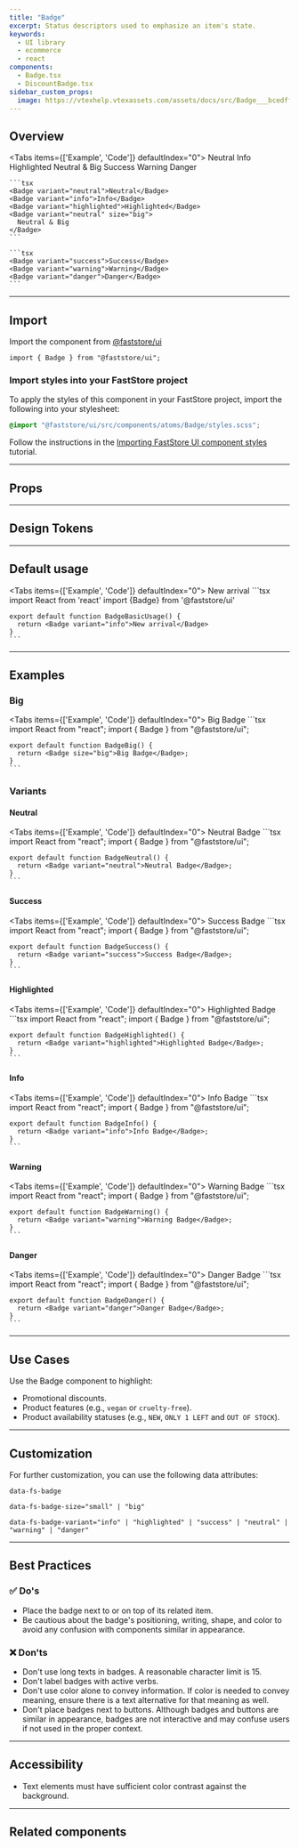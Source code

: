 ```yaml
---
title: "Badge"
excerpt: Status descriptors used to emphasize an item's state.
keywords:
  - UI library
  - ecommerce
  - react
components:
  - Badge.tsx
  - DiscountBadge.tsx
sidebar_custom_props:
  image: https://vtexhelp.vtexassets.com/assets/docs/src/Badge___bcedffeb307527c1606be224a7fb5ac1.png
---
```


## Overview

<Tabs items={['Example', 'Code']} defaultIndex="0">
  <Tab>
    <OverviewSection>
      <Badge variant="neutral">Neutral</Badge>
      <Badge variant="info">Info</Badge>
      <Badge variant="highlighted">Highlighted</Badge>
      <Badge variant="neutral" size="big">
        Neutral & Big
      </Badge>
    </OverviewSection>
    <OverviewSection>
      <Badge variant="success">Success</Badge>
      <Badge variant="warning">Warning</Badge>
      <Badge variant="danger">Danger</Badge>
    </OverviewSection>
  </Tab>
  <Tab>
  
    ```tsx
    <Badge variant="neutral">Neutral</Badge>
    <Badge variant="info">Info</Badge>
    <Badge variant="highlighted">Highlighted</Badge>
    <Badge variant="neutral" size="big">
      Neutral & Big
    </Badge>
    ```

    ```tsx
    <Badge variant="success">Success</Badge>
    <Badge variant="warning">Warning</Badge>
    <Badge variant="danger">Danger</Badge>
    ```

  </Tab>
</Tabs>

---

## Import

Import the component from [@faststore/ui](/../docs/guides/faststore/components-index)

```tsx
import { Badge } from "@faststore/ui";
```

### Import styles into your FastStore project

To apply the styles of this component in your FastStore project, import the following into your stylesheet:

```scss
@import "@faststore/ui/src/components/atoms/Badge/styles.scss";
```

Follow the instructions in the [Importing FastStore UI component styles](https://developers.vtex.com/docs/guides/faststore/using-themes-importing-ui-components-styles) tutorial.

---

## Props

<ComponentPropsSection component="Badge" />

---

## Design Tokens

<TokenTable>
  <TokenRow
    token="--fs-badge-padding"
    value="var(--fs-spacing-0) var(--fs-spacing-2)"
  />
  <TokenDivider />
  <TokenRow
    token="--fs-badge-border-radius"
    value="var(--fs-border-radius-pill)"
  />
  <TokenRow token="--fs-badge-border-width" value="0" />
  <TokenRow token="--fs-badge-border-style" value="none" />
  <TokenRow token="--fs-badge-border-color" value="transparent" isColor />
  <TokenDivider />
  <TokenRow
    token="--fs-badge-bkg-color"
    value="var(--fs-color-neutral-bkg)"
    isColor
  />
  <TokenDivider />
  <TokenRow
    token="--fs-badge-text-color"
    value="var(--fs-color-text)"
    isColor
  />
  <TokenRow token="--fs-badge-text-size" value="var(--fs-text-size-tiny)" />
  <TokenRow token="--fs-badge-text-weight" value="var(--fs-text-weight-bold)" />
  <TokenDivider />
  <TokenRow
    token="--fs-badge-transition-function"
    value="var(--fs-transition-function)"
  />
  <TokenRow
    token="--fs-badge-transition-property"
    value="var(--fs-transition-property)"
  />
  <TokenRow
    token="--fs-badge-transition-timing"
    value="var(--fs-transition-timing)"
  />
</TokenTable>

---

## Default usage

<Tabs items={['Example', 'Code']} defaultIndex="0">
  <Tab>
    <OverviewSection>
      <Badge variant="info">New arrival</Badge>
    </OverviewSection>
  </Tab>
  <Tab>
    ```tsx 
    import React from 'react' 
    import {Badge} from '@faststore/ui'

    export default function BadgeBasicUsage() {
      return <Badge variant="info">New arrival</Badge>
    }
    ```
  </Tab>
</Tabs>

---

## Examples

### Big

<Tabs items={['Example', 'Code']} defaultIndex="0">
  <Tab>
    <OverviewSection>
      <Badge size="big">Big Badge</Badge>
    </OverviewSection>
  </Tab>
  <Tab>
    ```tsx
    import React from "react";
    import { Badge } from "@faststore/ui";

    export default function BadgeBig() {
      return <Badge size="big">Big Badge</Badge>;
    }
    ```
  </Tab>
</Tabs>

<TokenTable>
  <TokenRow
    token="--fs-badge-big-text-size"
    value="var(--fs-text-size-legend)"
  />
  <TokenRow
    token="--fs-badge-big-padding"
    value="var(--fs-spacing-1) var(--fs-spacing-2)"
  />
  <TokenDivider />
</TokenTable>

### Variants

#### Neutral

<Tabs items={['Example', 'Code']} defaultIndex="0">
  <Tab>
    <OverviewSection>
      <Badge variant="neutral">Neutral Badge</Badge>
    </OverviewSection>
  </Tab>
  <Tab>
    ```tsx
    import React from "react";
    import { Badge } from "@faststore/ui";

    export default function BadgeNeutral() {
      return <Badge variant="neutral">Neutral Badge</Badge>;
    }
    ```
  </Tab>
</Tabs>

<TokenTable>
  <TokenRow
    token="--fs-badge-neutral-bkg-color"
    value="var(--fs-color-neutral-bkg)"
    isColor
  />
  <TokenRow
    token="--fs-badge-neutral-text-color"
    value="var(--fs-badge-text-color)"
    globalValue="var(--fs-color-text)"
    isColor
  />
  <TokenRow
    token="--fs-badge-neutral-border-color"
    value="var(--fs-color-neutral-bkg)"
    isColor
  />
</TokenTable>

#### Success

<Tabs items={['Example', 'Code']} defaultIndex="0">
  <Tab>
    <OverviewSection>
      <Badge variant="success">Success Badge</Badge>
    </OverviewSection>
  </Tab>
  <Tab>
    ```tsx
    import React from "react";
    import { Badge } from "@faststore/ui";

    export default function BadgeSuccess() {
      return <Badge variant="success">Success Badge</Badge>;
    }
    ```
  </Tab>
</Tabs>

<TokenTable>
  <TokenRow
    token="--fs-badge-success-bkg-color"
    value="var(--fs-color-success-bkg)"
    isColor
  />
  <TokenRow
    token="--fs-badge-success-text-color"
    value="var(--fs-badge-text-color)"
    globalValue="var(--fs-color-text)"
    isColor
  />
  <TokenRow
    token="--fs-badge-success-border-color"
    value="var(--fs-color-success-bkg)"
    isColor
  />
</TokenTable>

#### Highlighted

<Tabs items={['Example', 'Code']} defaultIndex="0">
  <Tab>
    <OverviewSection>
      <Badge variant="highlighted">Highlighted Badge</Badge>
    </OverviewSection>
  </Tab>
  <Tab>
    ```tsx
    import React from "react";
    import { Badge } from "@faststore/ui";

    export default function BadgeHighlighted() {
      return <Badge variant="highlighted">Highlighted Badge</Badge>;
    }
    ```
  </Tab>
</Tabs>

<TokenTable>
  <TokenRow
    token="--fs-badge-highlighted-bkg-color"
    value="var(--fs-color-highlighted-bkg)"
    isColor
  />
  <TokenRow
    token="--fs-badge-highlighted-text-color"
    value="var(--fs-color-highlighted-text)"
    isColor
  />
  <TokenRow
    token="--fs-badge-highlighted-border-color"
    value="var(--fs-color-highlighted-bkg)"
    isColor
  />
</TokenTable>

#### Info

<Tabs items={['Example', 'Code']} defaultIndex="0">
  <Tab>
    <OverviewSection>
      <Badge variant="info">Info Badge</Badge>
    </OverviewSection>
  </Tab>
  <Tab>
    ```tsx
    import React from "react";
    import { Badge } from "@faststore/ui";

    export default function BadgeInfo() {
      return <Badge variant="info">Info Badge</Badge>;
    }
    ```
  </Tab>
</Tabs>

<TokenTable>
  <TokenRow
    token="--fs-badge-info-bkg-color"
    value="var(--fs-color-info-bkg)"
    isColor
  />
  <TokenRow
    token="--fs-badge-info-text-color"
    value="var(--fs-color-info-text)"
    isColor
  />
  <TokenRow
    token="--fs-badge-info-border-color"
    value="var(--fs-color-info-bkg)"
    isColor
  />
</TokenTable>

#### Warning

<Tabs items={['Example', 'Code']} defaultIndex="0">
  <Tab>
    <OverviewSection>
      <Badge variant="warning">Warning Badge</Badge>
    </OverviewSection>
  </Tab>
  <Tab>
    ```tsx
    import React from "react";
    import { Badge } from "@faststore/ui";

    export default function BadgeWarning() {
      return <Badge variant="warning">Warning Badge</Badge>;
    }
    ```
  </Tab>
</Tabs>

<TokenTable>
  <TokenRow
    token="--fs-badge-warning-bkg-color"
    value="var(--fs-color-warning-bkg)"
    isColor
  />
  <TokenRow
    token="--fs-badge-warning-text-color"
    value="var(--fs-color-warning-text)"
    isColor
  />
  <TokenRow
    token="--fs-badge-warning-border-color"
    value="var(--fs-color-warning-bkg)"
    isColor
  />
</TokenTable>

#### Danger

<Tabs items={['Example', 'Code']} defaultIndex="0">
  <Tab>
    <OverviewSection>
      <Badge variant="danger">Danger Badge</Badge>
    </OverviewSection>
  </Tab>
  <Tab>
    ```tsx
    import React from "react";
    import { Badge } from "@faststore/ui";

    export default function BadgeDanger() {
      return <Badge variant="danger">Danger Badge</Badge>;
    }
    ```
  </Tab>
</Tabs>

<TokenTable>
  <TokenRow
    token="--fs-badge-danger-bkg-color"
    value="var(--fs-color-danger-bkg)"
    isColor
  />
  <TokenRow
    token="--fs-badge-danger-text-color"
    value="var(--fs-badge-text-color)"
    globalValue="var(--fs-color-text)"
    isColor
  />
  <TokenRow
    token="--fs-badge-danger-border-color"
    value="var(--fs-color-danger-bkg)"
    isColor
  />
</TokenTable>

---

## Use Cases

Use the Badge component to highlight:

- Promotional discounts.
- Product features (e.g., `vegan` or `cruelty-free`).
- Product availability statuses (e.g., `NEW`, `ONLY 1 LEFT` and `OUT OF STOCK`).

---

## Customization

For further customization, you can use the following data attributes:

`data-fs-badge`

`data-fs-badge-size="small" | "big"`

`data-fs-badge-variant="info" | "highlighted" | "success" | "neutral" | "warning" | "danger"`

---

## Best Practices

### ✅ Do's

- Place the badge next to or on top of its related item.
- Be cautious about the badge's positioning, writing, shape, and color to avoid any confusion with components similar in appearance.

### ❌ Don'ts

- Don't use long texts in badges. A reasonable character limit is 15.
- Don't label badges with active verbs.
- Don't use color alone to convey information. If color is needed to convey meaning, ensure there is a text alternative for that meaning as well.
- Don't place badges next to buttons. Although badges and buttons are similar in appearance, badges are not interactive and may confuse users if not used in the proper context.

---

## Accessibility

- Text elements must have sufficient color contrast against the background.

---

## Related components

<SectionList>
  <SectionItem
    title="DiscountBadge"
    description="`DiscountBadge` is a badge used to show product discounts."
    actionPath="/docs/guides/faststore/molecules-discount-badge"
  >
    <DiscountBadge listPrice={80} spotPrice={40} />
  </SectionItem>
</SectionList>
